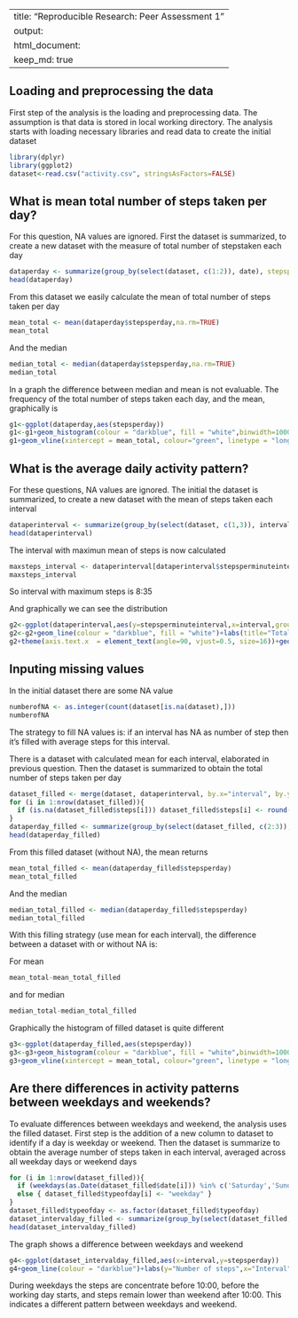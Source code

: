 
---
title: "Reproducible Research: Peer Assessment 1"
output: 
  html_document:
    keep_md: true
---

## Loading and preprocessing the data
First step of the analysis is the loading and preprocessing data.
The assumption is that data is stored in local working directory.
The analysis starts with loading necessary libraries and read data to create the initial dataset
```r
library(dplyr)
library(ggplot2)
dataset<-read.csv("activity.csv", stringsAsFactors=FALSE)
```

## What is mean total number of steps taken per day?
For this question, NA values are ignored.
First the dataset is summarized, to create a new dataset with the measure of total number of stepstaken each day   
```r
dataperday <- summarize(group_by(select(dataset, c(1:2)), date), stepsperday=sum(steps))
head(dataperday)
```

From this dataset we easily calculate the mean of total number of steps taken per day
```r
mean_total <- mean(dataperday$stepsperday,na.rm=TRUE)
mean_total
```

And the median
```r
median_total <- median(dataperday$stepsperday,na.rm=TRUE)
median_total
```

In a graph the difference between median and mean is not evaluable.
The frequency of the total number of steps taken each day, and the mean, graphically is
```r
g1<-ggplot(dataperday,aes(stepsperday))
g1<-g1+geom_histogram(colour = "darkblue", fill = "white",binwidth=1000)+labs(title="Total number of steps in each day",x="Number of steps",y="Frequency")+ylim(0,10)
g1+geom_vline(xintercept = mean_total, colour="green", linetype = "longdash")+geom_vline(xintercept = median_total, colour="black", linetype = "longdash")
```

## What is the average daily activity pattern?
For these questions, NA values are ignored.
The initial the dataset is summarized, to create a new dataset with the mean of steps taken each interval  
```r
dataperinterval <- summarize(group_by(select(dataset, c(1,3)), interval), stepsperminuteinterval=mean(steps,na.rm=TRUE))
head(dataperinterval)
```
The interval with maximun mean of steps is now calculated
```r
maxsteps_interval <- dataperinterval[dataperinterval$stepsperminuteinterval==max(dataperinterval$stepsperminuteinterval),3]
maxsteps_interval
```
So interval with maximum steps is 8:35

And graphically we can see the distribution
```r
g2<-ggplot(dataperinterval,aes(y=stepsperminuteinterval,x=interval,group=1))
g2<-g2+geom_line(colour = "darkblue", fill = "white")+labs(title="Total number of steps in each day",y="Number of steps",x="Day Intervals")
g2+theme(axis.text.x  = element_text(angle=90, vjust=0.5, size=16))+geom_vline(xintercept = as.integer(maxsteps_interval), colour="black", linetype = "longdash")+annotate("text", x = as.integer(maxsteps_interval), y = -2, label = as.character(maxsteps_interval))
```

## Inputing missing values
In the initial dataset there are some NA value
```r
numberofNA <- as.integer(count(dataset[is.na(dataset),]))
numberofNA
```

The strategy to fill NA values is: if an interval has NA as number of step then it's filled with average steps for this interval.

There is a dataset with calculated mean for each interval, elaborated in previous question.
Then the dataset is summarized to obtain the total number of steps taken per day
```r
dataset_filled <- merge(dataset, dataperinterval, by.x="interval", by.y="interval")
for (i in 1:nrow(dataset_filled)){
  if (is.na(dataset_filled$steps[i])) dataset_filled$steps[i] <- round(dataset_filled$stepsperminuteinterval[i],digits=0)
}
dataperday_filled <- summarize(group_by(select(dataset_filled, c(2:3)), date), stepsperday=sum(steps))
head(dataperday_filled)
```

From this filled dataset (without NA), the mean returns
```r
mean_total_filled <- mean(dataperday_filled$stepsperday)
mean_total_filled
```

And the median
```r
median_total_filled <- median(dataperday_filled$stepsperday)
median_total_filled
```

With this filling strategy (use mean for each interval), the difference between a dataset with or without NA is:

For mean
```r
mean_total-mean_total_filled
```
and for median
```r
median_total-median_total_filled
```

Graphically the histogram of filled dataset is quite different
```r
g3<-ggplot(dataperday_filled,aes(stepsperday))
g3<-g3+geom_histogram(colour = "darkblue", fill = "white",binwidth=1000)+labs(title="Total number of steps in each day",x="Number of steps",y="Frequency")
g3+geom_vline(xintercept = mean_total, colour="green", linetype = "longdash")+geom_vline(xintercept = median_total, colour="black", linetype = "longdash")
```


## Are there differences in activity patterns between weekdays and weekends?
To evaluate differences between weekdays and weekend, the analysis uses the filled dataset.
First step is the addition of a new column to dataset to identify if a day is weekday or weekend.
Then the dataset is summarize to obtain the average number of steps taken in each interval, averaged across all weekday days or weekend days
```r
for (i in 1:nrow(dataset_filled)){
  if (weekdays(as.Date(dataset_filled$date[i])) %in% c('Saturday','Sunday')) { dataset_filled$typeofday[i] <- "weekend" }
  else { dataset_filled$typeofday[i] <- "weekday" }
}
dataset_filled$typeofday <- as.factor(dataset_filled$typeofday)
dataset_intervalday_filled <- summarize(group_by(select(dataset_filled, c(1,2,6)), interval, typeofday), stepsperday=mean(steps))
head(dataset_intervalday_filled)
```

The graph shows a difference between weekdays and weekend
```r
g4<-ggplot(dataset_intervalday_filled,aes(x=interval,y=stepsperday))
g4+geom_line(colour = "darkblue")+labs(y="Number of steps",x="Interval")+ facet_grid(typeofday ~ .)
```

During weekdays the steps are concentrate before 10:00, before the working day starts, and steps remain lower than weekend after 10:00.
This indicates a different pattern between weekdays and weekend.


